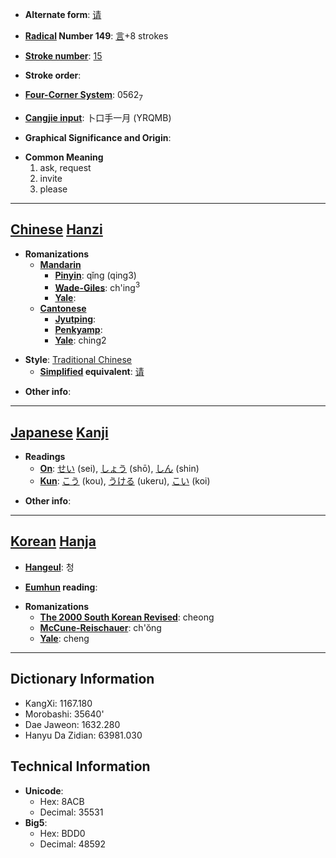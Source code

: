 * '''Alternate form''': [[请]]

* '''[[Wiktionary:Chinese radical index| Radical]] Number 149''': [[Wiktionary:Chinese radical index 言|言]]+8 strokes

* '''[[Wiktionary:Chinese total strokes index|Stroke number]]''': [[Wiktionary:Chinese total strokes index 15|15]]

* '''Stroke order''': 

* '''[[Wiktionary:Chinese four corner index|Four-Corner System]]''': 0562<sub>7</sub>

* '''[[Wiktionary:Chinese Cangjie index|Cangjie input]]''': 卜口手一月 (YRQMB)

* '''Graphical Significance and Origin''': 

* '''Common Meaning'''
*#ask, request
*# invite
*# please


----

== [[Chinese]] [[Hanzi]] ==

* '''Romanizations'''
** '''[[Mandarin]]'''
*** '''[[Pinyin]]''': qǐng (qing3)
*** '''[[Wade-Giles]]''': ch'ing<sup>3</sup>
*** '''[[Yale]]''': 
** '''[[Cantonese]]'''
*** '''[[Jyutping]]''':
*** '''[[Penkyamp]]''': 
*** '''[[Yale]]''': ching2

* '''Style''': [[Traditional Chinese]] 
** '''[[Simplified Chinese|Simplified]] equivalent''': [[请]]

* '''Other info''': 

----

== [[Japanese]] [[Kanji]] ==

* '''Readings'''
** '''[[On]]''': [[せい]] (sei), [[しょう]] (shō), [[しん]] (shin)
** '''[[Kun]]''': [[こう]] (kou), [[うける]] (ukeru), [[こい]] (koi)

* '''Other info''':  

----

== [[Korean]] [[Hanja]] ==

* '''[[Hangeul]]''': 청

* '''[[Eumhun]] reading''': 

* '''Romanizations'''
** '''[[The 2000 South Korean Revised Romanization|The 2000 South Korean Revised]]''': cheong
** '''[[McCune-Reischauer]]''': ch'ŏng
** '''[[Yale]]''': cheng

----

== Dictionary Information ==

* KangXi: 1167.180
* Morobashi: 35640'
* Dae Jaweon: 1632.280
* Hanyu Da Zidian: 63981.030

== Technical Information ==

* '''Unicode''':
** Hex: 8ACB
** Decimal: 35531
* '''Big5''':
** Hex: BDD0
** Decimal: 48592